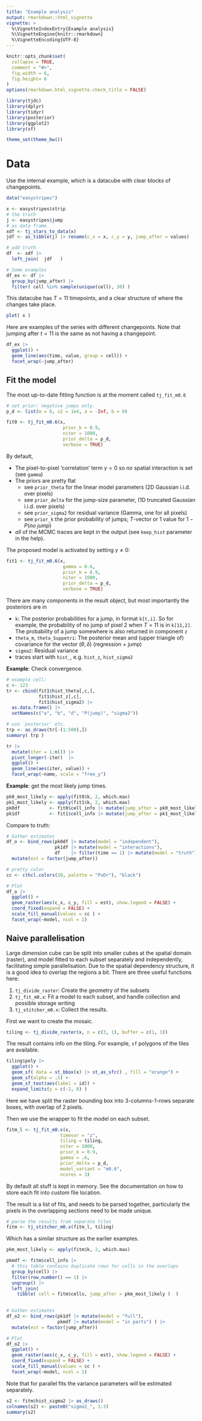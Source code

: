 ```yaml
---
title: "Example analysis"
output: rmarkdown::html_vignette
vignette: >
  %\VignetteIndexEntry{Example analysis}
  %\VignetteEngine{knitr::rmarkdown}
  %\VignetteEncoding{UTF-8}
---
```


```r
knitr::opts_chunk$set(
  collapse = TRUE,
  comment = "#>",
  fig.width = 6,
  fig.height= 6
)
options(rmarkdown.html_vignette.check_title = FALSE) 
```

```r
library(tjdc)
library(dplyr)
library(tidyr)
library(posterior)
library(ggplot2)
library(sf)

theme_set(theme_bw())
```

# Data

Use the internal example, which is a datacube with clear blocks of changepoints. 

```r
data("easystripes")

x <- easystripes$strip
# the truth
j <- easystripes$jump
# as data frame
xdf <- tj_stars_to_data(x) 
jdf <- as_tibble(j) |> rename(c_x = x, c_y = y, jump_after = values)

# add truth
df  <- xdf |> 
  left_join(  jdf   )

# Some examples
df_ex <- df |> 
  group_by(jump_after) |> 
  filter( cell %in% sample(unique(cell), 30) )
```

This datacube has $T=11$ timepoints, and a clear structure of where the changes take place. 

```r
plot( x )
```

Here are examples of the series with different changepoints. Note that jumping after $t=11$ is the same as not having a changepoint.

```r
df_ex |> 
  ggplot() +
  geom_line(aes(time, value, group = cell)) +
  facet_wrap(~jump_after)
```

## Fit the model

The most up-to-date fitting function is at the moment called `tj_fit_m0.6` 

```r
# set prior: negative jumps only.
p_d <- list(m = 0, s2 = 1e4, a = -Inf, b = 0)

fit0 <- tj_fit_m0.6(x, 
                     prior_k = 0.9,
                     niter = 1000,
                     prior_delta = p_d,
                     verbose = TRUE)
```
By default,

* The pixel-to-pixel 'correlation' term $\gamma=0$ so *no* spatial interaction is set (see `gamma`)
* The priors are pretty flat 
  - see `prior_theta` for the linear model parameters (2D Gaussian i.i.d. over pixels)
  - see `prior_delta` for the jump-size parameter, (1D truncated Gaussian i.i.d. over pixels)
  - see `prior_sigma2` for residual variance (Gamma, one for all pixels)
  - see `prior_k` the prior probability of jumps; $T$-vector or 1 value for  $1-P(no~jump)$
* *all* of the MCMC traces are kept in the output (see `keep_hist` parameter in the help). 

The proposed model is activated by setting  $\gamma\neq 0$:

```r
fit1 <- tj_fit_m0.6(x, 
                     gamma = 0.6,
                     prior_k = 0.9,
                     niter = 1000,
                     prior_delta = p_d,
                     verbose = TRUE)
```



There are many components in the result object, but most importantly the posteriors are in

- `k`: The posterior probabilities for a jump, in format `k[t,i]`. So for example, the probability of no jump of pixel 2 when $T=11$ is in `k[11,2]`. The probability of a jump somewhere is also returned in component `z`
- `theta_m`, `theta_Suppetri`: The posterior mean and (upper triangle of) covariance for the vector $(\theta,\delta)$ (regression + jump)
- `sigma2`: Residual variance
- traces start with `hist_`, e.g. `hist_z`, `hist_sigma2`

**Example**: Check convergence.

```r
# example cell:
c <- 123
tr <- cbind(fit1$hist_theta[,c,],
            fit1$hist_z[,c],
            fit1$hist_sigma2) |> 
  as.data.frame() |>  
  setNames(c("a", "b", "d", "P(jump)", "sigma2"))

# use `posterior` etc.
trp <- as_draws(tr[-(1:500),])
summary( trp )
```

```r
tr |> 
  mutate(iter = 1:n()) |> 
  pivot_longer(-iter)  |> 
  ggplot() +
  geom_line(aes(iter, value)) +
  facet_wrap(~name, scale = "free_y")
```


**Example**: get the most likely jump times.

```r
pk0_most_likely <- apply(fit0$k, 2, which.max)
pk1_most_likely <- apply(fit1$k, 2, which.max)
pk0df           <- fit0$cell_info |> mutate(jump_after = pk0_most_likely)
pk1df           <- fit1$cell_info |> mutate(jump_after = pk1_most_likely)
```

Compare to truth:

```r
# Gather estimates
df_o <- bind_rows(pk0df |> mutate(model = "independent"),
                  pk1df |> mutate(model = "interactions"),
                  df    |> filter(time == 1) |> mutate(model = "truth")) |> 
  mutate(est = factor(jump_after))

# pretty color
cc <- c(hcl.colors(10, palette = "PuOr"), "black")

# Plot
df_o |> 
  ggplot() +
  geom_raster(aes(c_x, c_y, fill = est), show.legend = FALSE) +
  coord_fixed(expand = FALSE) +
  scale_fill_manual(values = cc ) +
  facet_wrap(~model, ncol = 1)
```



## Naive parallelisation

Large dimension cube can be split into smaller cubes at the spatial domain (raster), and model fitted to each subset separately and independently, facilitating simple parallelisation. Due to the spatial dependency structure, it is a good idea to overlap the regions a bit. There are three useful functions here:

1. `tj_divide_raster`: Create the geometry of the subsets
1. `tj_fit_m0.x`: Fit a model to each subset, and handle collection and possible storage writing
1. `tj_stitcher_m0.x`: Collect the results.

First we want to create the mosaic.

```r
tiling <- tj_divide_raster(x, n = c(3, 1), buffer = c(1, 1))
```

The result contains info on the tiling. For example, `sf` polygons of the tiles are available. 

```r
tiling$poly |> 
  ggplot() + 
  geom_sf( data = st_bbox(x) |> st_as_sfc() , fill = "orange") + 
  geom_sf(alpha = .5) +
  geom_sf_text(aes(label = id)) +
  expand_limits(y = c(-2, 8) )
```

Here we have split the raster bounding box into $3$-columns-$1$-rows separate boxes, with overlap of 2 pixels. 

Then we use the wrapper to fit the model on each subset.

```r
fitm_l <- tj_fit_m0.x(x, 
                    timevar = "z",
                    tiling = tiling,
                    niter = 1000,
                    prior_k = 0.9,
                    gamma = .6, 
                    prior_delta = p_d,
                    model_variant = "m0.6",
                    ncores = 3)
```

By default all stuff is kept in memory. See the documentation on how to store each fit into custom file location.

The result is a list of fits, and needs to be parsed together, particularly the pixels in the overlapping sections need to be made unique.


```r
# parse the results from separate tiles
fitm <- tj_stitcher_m0.x(fitm_l, tiling)
```

Which has a similar structure as the earlier examples.

```r
pkm_most_likely <- apply(fitm$k, 2, which.max)

pkmdf <- fitm$cell_info |> 
  # this table contains duplicate rows for cells in the overlaps
  group_by(cell) |> 
  filter(row_number() == 1) |> 
  ungroup() |> 
  left_join( 
    tibble( cell = fitm$cells, jump_after = pkm_most_likely )  )
  

# Gather estimates
df_o2 <- bind_rows(pk1df |> mutate(model = "full"),
                   pkmdf |> mutate(model = "in parts") ) |> 
  mutate(est = factor(jump_after))

# Plot
df_o2 |> 
  ggplot() +
  geom_raster(aes(c_x, c_y, fill = est), show.legend = FALSE) +
  coord_fixed(expand = FALSE) +
  scale_fill_manual(values = cc ) +
  facet_wrap(~model, ncol = 1) 
```

Note that for parallel fits the variance parameters will be estimated separately.

```r
s2 <- fitm$hist_sigma2 |> as_draws()
colnames(s2) <- paste0("sigma2_", 1:3)
summary(s2)
```







